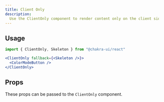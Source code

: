 ```yaml
---
title: Client Only
description:
  Use the ClientOnly component to render content only on the client side.
---
```


## Usage

```jsx
import { ClientOnly, Skeleton } from "@chakra-ui/react"
```

```jsx
<ClientOnly fallback={<Skeleton />}>
  <ColorModeButton />
</ClientOnly>
```

## Props

These props can be passed to the `ClientOnly` component.

<PropTable component="ClientOnly" part="ClientOnly" />
